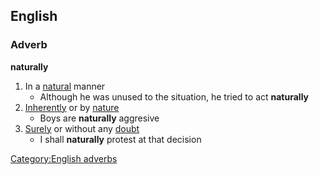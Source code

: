 ==English==
===Adverb===
'''naturally'''
#In a [[natural]] manner
#* Although he was unused to the situation, he tried to act '''naturally'''
#[[Inherently]] or by [[nature]]
#* Boys are '''naturally''' aggresive
#[[Surely]] or without any [[doubt]]
#* I shall '''naturally''' protest at that decision
[[Category:English adverbs]]